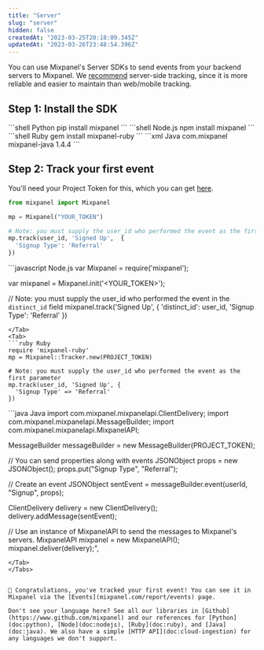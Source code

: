 ```yaml
---
title: "Server"
slug: "server"
hidden: false
createdAt: "2023-03-25T20:18:09.345Z"
updatedAt: "2023-03-26T23:48:54.396Z"
---
```

You can use Mixpanel's Server SDKs to send events from your backend servers to Mixpanel. We [recommend](doc:plan-your-implementation#need-to-start-tracking-product-data) server-side tracking, since it is more reliable and easier to maintain than web/mobile tracking.

## Step 1: Install the SDK
<Tabs>
<Tab>
```shell Python
pip install mixpanel
```
</Tab>
<Tab>
```shell Node.js
npm install mixpanel
```
</Tab>
<Tab>
```shell Ruby
gem install mixpanel-ruby
```
</Tab>
<Tab>
```xml Java
<!--Include the following in your project's pom.xml-->
  <dependency>
    <groupId>com.mixpanel</groupId>
    <artifactId>mixpanel-java</artifactId>
    <version>1.4.4</version>
  </dependency>
```
</Tab>
</Tabs>

## Step 2: Track your first event

You'll need your Project Token for this, which you can get [here](mixpanel.com/settings/project).
<Tabs>
<Tab>
```python Python
from mixpanel import Mixpanel

mp = Mixpanel("YOUR_TOKEN")

# Note: you must supply the user_id who performed the event as the first parameter.
mp.track(user_id, 'Signed Up',  {
  'Signup Type': 'Referral'
})
```
</Tab>
<Tab>
```javascript Node.js
var Mixpanel = require('mixpanel');

var mixpanel = Mixpanel.init('<YOUR_TOKEN>');

// Note: you must supply the user_id who performed the event in the `distinct_id` field
mixpanel.track('Signed Up', {
  'distinct_id': user_id,
  'Signup Type': 'Referral'
})
```
</Tab>
<Tab>
```ruby Ruby
require 'mixpanel-ruby'
mp = Mixpanel::Tracker.new(PROJECT_TOKEN)

# Note: you must supply the user_id who performed the event as the first parameter
mp.track(user_id, 'Signed Up', {
  'Signup Type' => 'Referral'
})
```
</Tab>
<Tab>
```java Java
import com.mixpanel.mixpanelapi.ClientDelivery;
import com.mixpanel.mixpanelapi.MessageBuilder;
import com.mixpanel.mixpanelapi.MixpanelAPI;

MessageBuilder messageBuilder = new MessageBuilder(PROJECT_TOKEN);

// You can send properties along with events
JSONObject props = new JSONObject();
props.put("Signup Type", "Referral");

// Create an event
JSONObject sentEvent = messageBuilder.event(userId, "Signup", props);

ClientDelivery delivery = new ClientDelivery();
delivery.addMessage(sentEvent);

// Use an instance of MixpanelAPI to send the messages to Mixpanel's servers.
MixpanelAPI mixpanel = new MixpanelAPI();
mixpanel.deliver(delivery);",
```
</Tab>
</Tabs>


🎉 Congratulations, you've tracked your first event! You can see it in Mixpanel via the [Events](mixpanel.com/report/events) page. 

Don't see your language here? See all our libraries in [Github](https://www.github.com/mixpanel) and our references for [Python](doc:python), [Node](doc:nodejs), [Ruby](doc:ruby), and [Java](doc:java). We also have a simple [HTTP API](doc:cloud-ingestion) for any languages we don't support.

